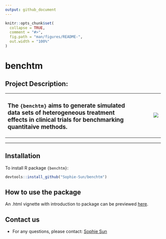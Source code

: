 ```yaml
---
output: github_document
---
```


<!-- README.md is generated from README.Rmd. Please edit that file -->

```r
knitr::opts_chunk$set(
  collapse = TRUE,
  comment = "#>",
  fig.path = "man/figures/README-",
  out.width = "100%"
)
```

# benchtm
## Project Description: 

<table>
<colgroup>
<col width="79%" />
<col width="20%" />
</colgroup>
<tr>
<td align = "left">
<h3> The <code>{benchtm}</code> aims to generate simulated data sets of heterogeneous treatment effects in clinical trials for benchmarking quantitaive methods. </h3>
</td>
<td align="center">
<img src='man/figures/logo.png' align="right" />
</td>
</tr>
</table>
<hr />




<!-- badges: start -->
<!-- badges: end -->


## Installation

To install R package `{benchtm}`:

``` r
devtools::install_github("Sophie-Sun/benchtm")
```

## How to use the package
An .html vignette with introduction to package can be previewed [here](https://htmlpreview.github.io/?https://raw.githubusercontent.com/Sophie-Sun/benchtm/master/docs/articles/index.html).


## Contact us
- For any questions, please contact: [Sophie Sun](mailto:sophie.sun@novartis.com)






